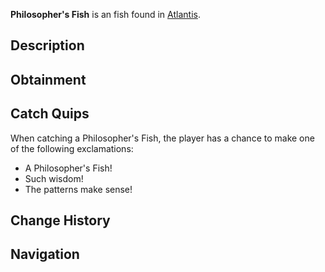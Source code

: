 {{FishInfobox
|image          = Philosopher's Fish.png
|rarity         = Unusual
|sea            = First Sea
|location       = [[Atlantis]]
|sublocation    = 
|sources        = Fishing Rod
|radar_location = 
|xp             = 180
|weather        = Clear
|time           = Day
|season         = 
|bait           = Coral
|base_weight    = 7
|base_value     = 300
|weight_range   = 3.5
|base_chance    = 30
|base_resil     = 45
}}
'''Philosopher's Fish''' is an {{Rarity|Unusual}} fish found in [[Atlantis]].

== Description ==
{{Description|These contemplative creatures gather in ancient libraries. They swim in complex patterns that some scholars believe correspond to mathematical formulas.|Bestiary Entry}}

== Obtainment ==
{{Description|Sunken's Depth Pool|Bestiary Hint}}
{{Fish Availability|
Atlantis/Sunken Depths
|top_rods      = 
Krampus's Rod\144804.93\81777.29;
Magma Rod\137424.61\77609.32;
Plastic Rod\126581.72\71519.34;
Leviathan's Fang Rod\94840.11\58154.65;
Buddy Bond Rod\94032.14\53128.66;
Fast Rod\88695.86\67530.3;
Fischer's Rod\81990.56\62425.09;
Training Rod\42251.71\45618.99;
Flimsy Rod\65130.49\60217.46;
Nocturnal Rod\32393.65\50413.78;
Trident Rod\84875.85\50400.96;
Ethereal Prism Rod\84337.69\47403.08;
Seraphic Rod\81549.56\46649.83;
No-Life Rod\81027.71\47363.03;
Free Spirit Rod\79454.7\47181.77;
Rod Of The Forgotten Fang\76327.38\43746.45;
Challenger's Rod\73765.77\42998.3;
Rod Of The Depths\68710.04\39605.45;
Rod Of The Exalted One\67415.05\38265.96;
Zeus Rod\67053.16\39519.28;
Verdant Shear Rod\65756.76\39068.42;
Blazebringer Rod\63668.73\37524.6;
Depthseeker Rod\60420.09\35992.05;
Avalanche Rod\54481.06\32487.97;
Volcanic Rod\52248.67\30793.92;
Steady Rod\23319.9\10483.48
|recommended   = Trident Rod
}}

== Catch Quips ==
When catching a Philosopher's Fish, the player has a chance to make one of the following exclamations:
* A Philosopher's Fish!
* Such wisdom!
* The patterns make sense!

== Change History ==
{{Change History|{{subst:Current Version}}}}

== Navigation ==
{{Fish Navbox|Atlantis}}